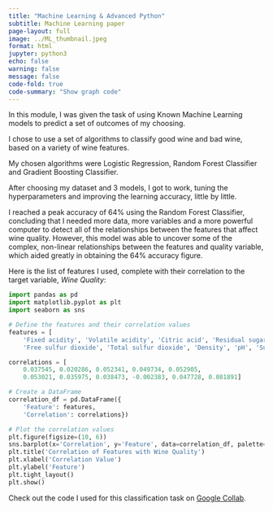 ```yaml
---
title: "Machine Learning & Advanced Python"
subtitle: Machine Learning paper
page-layout: full
image: ../ML_thumbnail.jpeg
format: html
jupyter: python3
echo: false
warning: false
message: false
code-fold: true
code-summary: "Show graph code"
---
```



In this module, I was given the task of using Known Machine Learning models to predict a set of outcomes of my choosing.

I chose to use a set of algorithms to classify good wine and bad wine, based on a variety of wine features.

My chosen algorithms were Logistic Regression, Random Forest Classifier and Gradient Boosting Classifier.

After choosing my dataset and 3 models, I got to work, tuning the hyperparameters and improving the learning accuracy, little by little.

I reached a peak accuracy of 64% using the Random Forest Classifier, concluding that I needed more data, more variables and a more powerful computer to detect all of the relationships between the features that affect wine quality. However, this model was able to uncover some of the complex, non-linear relationships between the features and quality variable, which aided greatly in obtaining the 64% accuracy figure.

Here is the list of features I used, complete with their correlation to the target variable, _Wine Quality_:

```python
import pandas as pd
import matplotlib.pyplot as plt
import seaborn as sns

# Define the features and their correlation values
features = [
    'Fixed acidity', 'Volatile acidity', 'Citric acid', 'Residual sugar', 'Chlorides', 
    'Free sulfur dioxide', 'Total sulfur dioxide', 'Density', 'pH', 'Sulphates', 'Alcohol']

correlations = [
    0.037545, 0.020286, 0.052341, 0.049734, 0.052905, 
    0.053021, 0.035975, 0.038473, -0.002383, 0.047728, 0.081891]

# Create a DataFrame
correlation_df = pd.DataFrame({
    'Feature': features,
    'Correlation': correlations})

# Plot the correlation values
plt.figure(figsize=(10, 6))
sns.barplot(x='Correlation', y='Feature', data=correlation_df, palette='coolwarm')
plt.title('Correlation of Features with Wine Quality')
plt.xlabel('Correlation Value')
plt.ylabel('Feature')
plt.tight_layout()
plt.show()
```

Check out the code I used for this classification task on [Google Collab](https://colab.research.google.com/drive/18rtWGmYg_t3-MJ33f2yaWaQQTkKm7kwN#scrollTo=_PwtV_kWEN_h).

<!-- Add some kind of interactive dashboard, using my ML Python code. -->
